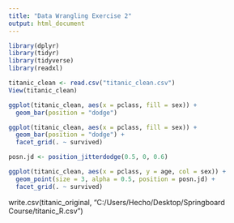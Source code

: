 ---
title: "Data Wrangling Exercise 2"
output: html_document
---

```{r}
library(dplyr)
library(tidyr)
library(tidyverse)
library(readxl)
```

```{r}
titanic_clean <- read.csv("titanic_clean.csv")
View(titanic_clean)
```

```{r}
ggplot(titanic_clean, aes(x = pclass, fill = sex)) +
  geom_bar(position = "dodge")
```

```{r}
ggplot(titanic_clean, aes(x = pclass, fill = sex)) +
  geom_bar(position = "dodge") +
  facet_grid(. ~ survived)
```

```{r}
posn.jd <- position_jitterdodge(0.5, 0, 0.6)
```

```{r}
ggplot(titanic_clean, aes(x = pclass, y = age, col = sex)) +
  geom_point(size = 3, alpha = 0.5, position = posn.jd) +
  facet_grid(. ~ survived)
```

write.csv(titanic_original, "C:/Users/Hecho/Desktop/Springboard Course/titanic_R.csv")

